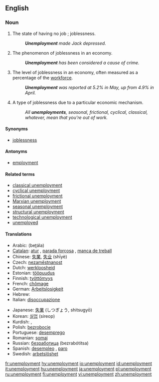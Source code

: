 ==English==

===Noun===
{{en-noun|unemployments|-}}

# The state of having no job<!--pertinent?, which may cause late [[filial life]]-->; joblessness.
#: '''''Unemployment''' made Jack depressed.''
# The phenomenon of joblessness in an economy.
#: '''''Unemployment''' has been considered a cause of crime.''
# The level of joblessness in an economy, often measured as a percentage of the [[workforce]].
#: '''''Unemployment''' was reported at 5.2% in May, up from 4.9% in April.''
# {{countable}} A type of joblessness due to a particular economic mechanism.
#: ''All '''unemployments''', seasonal, frictional, cyclical, classical, whatever, mean that you're out of work.''

====Synonyms====
*[[joblessness]]

====Antonyms====
*[[employment]]

====Related terms====
*[[classical unemployment]]
*[[cyclical unemployment]]
*[[frictional unemployment]]
*[[Marxian unemployment]]
*[[seasonal unemployment]]
*[[structural unemployment]]
*[[technological unemployment]]
*[[unemployed]]

====Translations====
{{trans-top|joblessness}}
*Arabic: {{ARchar|[[بطالة]]}} (beʈála)
*[[Catalan]]: [[atur]] {{m}}, [[parada forçosa]] {{f}}, [[manca de treball]] {{f}}
*Chinese: [[失業]], [[失业]] (shīyè)
*Czech: [[nezaměstnanost]] {{n}}
*Dutch: [[werkloosheid]] {{f}}
*Estonian: [[tööpuudus]]
*Finnish: [[työttömyys]]
*French: [[chômage]] {{m}}
*German: [[Arbeitslosigkeit]] {{f}}
*Hebrew: {{he-translation|אבטלה|av"talah}} {{f}}
*Italian: [[disoccupazione]] {{f}}
{{trans-mid}}
*Japanese: [[失業]] (しつぎょう, shitsugyō)
*Korean: [[실업]] (sireop)
*Kurdish: {{KUchar|[[بێ ئیشی]]}}, {{KUchar|[[بێکاری]]}}
*Polish: [[bezrobocie]] {{n}}
*Portuguese: [[desemprego]] {{m}}
*Romanian: [[şomaj]] {{n}}
*Russian: [[безработица]] (bezrabótitsa) {{f}}
*Spanish: [[desempleo]] {{m}}, [[paro]] {{m}} {{italbrac|Spain}}
*Swedish: [[arbetslöshet]]
{{trans-bottom}}

[[fr:unemployment]]
[[hy:unemployment]]
[[io:unemployment]]
[[id:unemployment]]
[[it:unemployment]]
[[hu:unemployment]]
[[ja:unemployment]]
[[pl:unemployment]]
[[ru:unemployment]]
[[fi:unemployment]]
[[vi:unemployment]]
[[zh:unemployment]]
